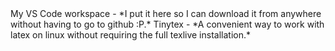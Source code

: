 
<BrowserRouter>
<Link to="workspace" style={{color: "inherit"}}>
My VS Code workspace -  *I put it here so I can download it from anywhere without having to go to github :P.* 
</Link>
  
  
<Link to="tinytex" style={{color: "inherit"}}>
Tinytex -  *A convenient way to work with latex on linux without requiring the full texlive installation.* 
</Link>
</BrowserRouter>
